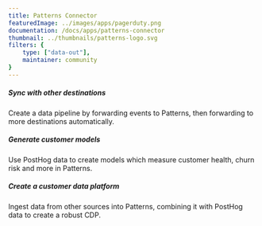 ```yaml
---
title: Patterns Connector
featuredImage: ../images/apps/pagerduty.png
documentation: /docs/apps/patterns-connector
thumbnail: ../thumbnails/patterns-logo.svg
filters: {
    type: ["data-out"],
    maintainer: community
}
---
```


<Section
    divider={false}
    title="Send PostHog event data to Patterns.app, so you can ingest them into a CDP and sync with other databases."
    size="full"
    cols={3}
>
    <div>
        <h5>Sync with other destinations</h5>
        <p>Create a data pipeline by forwarding events to Patterns, then forwarding to more destinations automatically.</p>
    </div>
    <div>
        <h5>Generate customer models</h5>
        <p>Use PostHog data to create models which measure customer health, churn risk and more in Patterns.</p>
    </div>
    <div>
        <h5>Create a customer data platform</h5>
        <p>Ingest data from other sources into Patterns, combining it with PostHog data to create a robust CDP.</p>
    </div>
</Section>

<TutorialsSlider topic="patterns" />

<Documentation />
